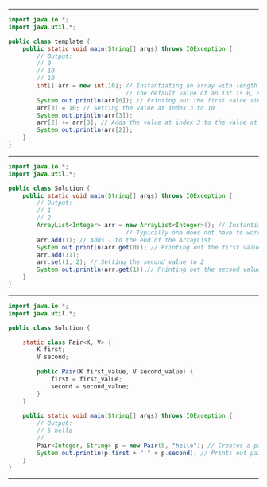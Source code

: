 

---

<CodeSurfer theme={CSTheme}>

```java title="Arrays Example"
import java.io.*;
import java.util.*;

public class template {
    public static void main(String[] args) throws IOException {
    	// Output:
    	// 0
    	// 10
    	// 10
        int[] arr = new int[10]; // Instantiating an array with length 10
        						 // The default value of an int is 0, so the array stores 10 zeroes at first
        System.out.println(arr[0]); // Printing out the first value stored in the array
        arr[3] = 10; // Setting the value at index 3 to 10
        System.out.println(arr[3]);
        arr[2] += arr[3]; // Adds the value at index 3 to the value at index 2
        System.out.println(arr[2]);
    }
}
```

</CodeSurfer>

---

<CodeSurfer theme={CSTheme}>

```java title="ArrayList Example"
import java.io.*;
import java.util.*;

public class Solution {
    public static void main(String[] args) throws IOException {
    	// Output:
    	// 1
    	// 2
        ArrayList<Integer> arr = new ArrayList<Integer>(); // Instantiating an ArrayList with default capacity of 10
        						 // Typically one does not have to worry about capacity, just keep track of size.
        arr.add(1); // Adds 1 to the end of the ArrayList
        System.out.println(arr.get(0)); // Printing out the first value stored in the ArrayList
        arr.add(11);
        arr.set(1, 2); // Setting the second value to 2
        System.out.println(arr.get(1));// Printing out the second value stored in the ArrayList
    }
}
```

</CodeSurfer>

---

<CodeSurfer theme={CSTheme}>

```java title="Pair Example"
import java.io.*;
import java.util.*;

public class Solution {

    static class Pair<K, V> {
        K first;
        V second;
    
        public Pair(K first_value, V second_value) {
            first = first_value;
            second = second_value;
        }
    }
    
    public static void main(String[] args) throws IOException {
    	// Output:
    	// 5 hello
        //
        Pair<Integer, String> p = new Pair(5, "hello"); // Creates a pair with 5 as the key and "hello" as the value
        System.out.println(p.first + " " + p.second); // Prints out pair
    }
}
```

</CodeSurfer>

---
